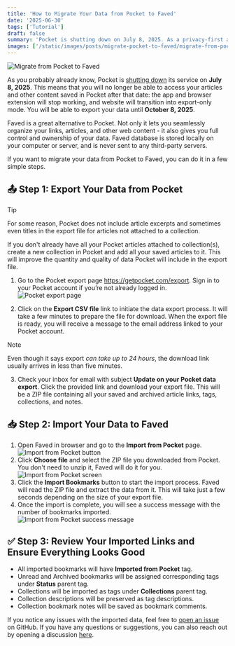 ```yaml
---
title: 'How to Migrate Your Data from Pocket to Faved'
date: '2025-06-30'
tags: ['Tutorial']
draft: false
summary: 'Pocket is shutting down on July 8, 2025. As a privacy-first alternative, Faved lets you organize and manage your bookmarks while keeping full ownership of your data. Learn how to migrate your data from Pocket to Faved in a few simple steps.'
images: ['/static/images/posts/migrate-pocket-to-faved/migrate-from-pocket-to-faved-hero.png']
---
```


![Migrate from Pocket to Faved](/static/images/posts/migrate-pocket-to-faved/migrate-from-pocket-to-faved-hero.png)

As you probably already know, Pocket is [shutting down](https://getpocket.com/farewell) its service on **July 8, 2025**.
This means that you will no longer be able to access your articles and other content saved in Pocket after that date: the app and browser extension will stop working, and website will transition into export-only mode.
You will be able to export your data until **October 8, 2025**.

Faved is a great alternative to Pocket. Not only it lets you seamlessly organize your links, articles, and other web content - it also gives you full control and ownership of your data.
Faved database is stored locally on your computer or server, and is never sent to any third-party servers.

If you want to migrate your data from Pocket to Faved, you can do it in a few simple steps.

## 📤 Step 1: Export Your Data from Pocket

> [!TIP]
> For some reason, Pocket does not include article excerpts and sometimes even titles in the export file for articles not attached to a collection.
>
> If you don't already have all your Pocket articles attached to collection(s), create a new collection in Pocket and add all your saved articles to it. This will improve the quantity and quality of data Pocket will include in the export file.

1. Go to the Pocket export page https://getpocket.com/export. Sign in to your Pocket account if you’re not already logged in.
   ![Pocket export page](/static/images/posts/migrate-pocket-to-faved/pocket-export-screen.png)

2. Click on the **Export CSV file** link to initiate the data export process. It will take a few minutes to prepare the file for download. When the export file is ready, you will receive a message to the email address linked to your Pocket account.

> [!NOTE]  
> Even though it says export _can take up to 24 hours_, the download link usually arrives in less than five minutes.

3. Check your inbox for email with subject **Update on your Pocket data export**. Click the provided link and download your export file. This will be a ZIP file containing all your saved and archived article links, tags, collections, and notes.

## 📥 Step 2: Import Your Data to Faved

1. Open Faved in browser and go to the **Import from Pocket** page. ![Import from Pocket button](/static/images/posts/migrate-pocket-to-faved/import-from-pocket-button.png)
2. Click **Choose file** and select the ZIP file you downloaded from Pocket. You don't need to unzip it, Faved will do it for you.![Import from Pocket screen](/static/images/posts/migrate-pocket-to-faved/import-from-pocket-screen.png)
3. Click the **Import Bookmarks** button to start the import process. Faved will read the ZIP file and extract the data from it. This will take just a few seconds depending on the size of your export file.
4. Once the import is complete, you will see a success message with the number of bookmarks imported. ![Import from Pocket success message](/static/images/posts/migrate-pocket-to-faved/import-from-pocket-success.png)

## ✅ Step 3: Review Your Imported Links and Ensure Everything Looks Good

- All imported bookmarks will have **Imported from Pocket** tag.
- Unread and Archived bookmarks will be assigned corresponding tags under **Status** parent tag.
- Collections will be imported as tags under **Collections** parent tag.
- Collection descriptions will be preserved as tag descriptions.
- Collection bookmark notes will be saved as bookmark comments.

If you notice any issues with the imported data, feel free to [open an issue](https://github.com/denho/faved/issues) on GitHub. If you have any questions or suggestions, you can also reach out by opening a discussion [here](https://github.com/denho/faved/discussions).
